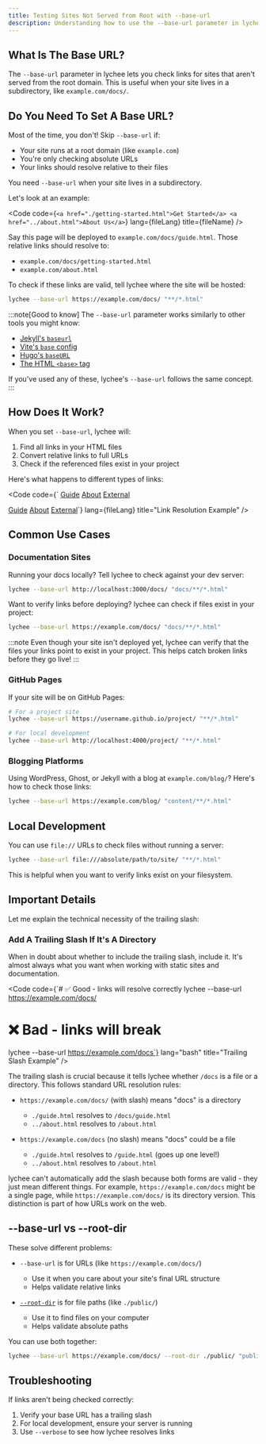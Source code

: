 ```yaml
---
title: Testing Sites Not Served from Root with --base-url
description: Understanding how to use the --base-url parameter in lychee
---
```



## What Is The Base URL?

The `--base-url` parameter in lychee lets you check links for sites that aren't
served from the root domain. This is useful when your site lives in a
subdirectory, like `example.com/docs/`.

## Do You Need To Set A Base URL?

Most of the time, you don't! Skip `--base-url` if:

- Your site runs at a root domain (like `example.com`)
- You're only checking absolute URLs
- Your links should resolve relative to their files

You need `--base-url` when your site lives in a subdirectory.

Let's look at an example:

<Code
  code={`<a href="./getting-started.html">Get Started</a>
<a href="../about.html">About Us</a>`}
  lang={fileLang}
  title={fileName}
/>

Say this page will be deployed to `example.com/docs/guide.html`. Those relative links should resolve to:

- `example.com/docs/getting-started.html`
- `example.com/about.html`

To check if these links are valid, tell lychee where the site will be hosted:

```bash
lychee --base-url https://example.com/docs/ "**/*.html"
```

:::note[Good to know]
The `--base-url` parameter works similarly to other tools you might know:

- [Jekyll's `baseurl`](https://jekyllrb.com/docs/configuration/options/)
- [Vite's `base` config](https://vike.dev/base-url#base)
- [Hugo's `baseURL`](https://gohugo.io/methods/site/baseurl/)
- [The HTML `<base>` tag](https://www.w3schools.com/tags/tag_base.asp)

If you've used any of these, lychee's `--base-url` follows the same concept.
:::

## How Does It Work?

When you set `--base-url`, lychee will:

1. Find all links in your HTML files
2. Convert relative links to full URLs
3. Check if the referenced files exist in your project

Here's what happens to different types of links:

<Code
  code={`<!-- Original links -->
<a href="./guide.html">Guide</a>
<a href="../about.html">About</a>
<a href="https://other.com">External</a>

<!-- After --base-url https://example.com/docs/ -->

<a href="https://example.com/docs/guide.html">Guide</a>
<a href="https://example.com/about.html">About</a>
<a href="https://other.com">External</a>`} lang={fileLang}
title="Link Resolution Example" />

## Common Use Cases

### Documentation Sites

Running your docs locally? Tell lychee to check against your dev server:

```bash
lychee --base-url http://localhost:3000/docs/ "docs/**/*.html"
```

Want to verify links before deploying? lychee can check if files exist in your project:

```bash
lychee --base-url https://example.com/docs/ "docs/**/*.html"
```

:::note
Even though your site isn't deployed yet, lychee can verify that the files your links point to exist in your project. This helps catch broken links before they go live!
:::

### GitHub Pages

If your site will be on GitHub Pages:

```bash
# For a project site
lychee --base-url https://username.github.io/project/ "**/*.html"

# For local development
lychee --base-url http://localhost:4000/project/ "**/*.html"
```

### Blogging Platforms

Using WordPress, Ghost, or Jekyll with a blog at `example.com/blog/`? Here's how to check those links:

```bash
lychee --base-url https://example.com/blog/ "content/**/*.html"
```

## Local Development

You can use `file://` URLs to check files without running a server:

```bash
lychee --base-url file:///absolute/path/to/site/ "**/*.html"
```

This is helpful when you want to verify links exist on your filesystem.

## Important Details

Let me explain the technical necessity of the trailing slash:

### Add A Trailing Slash If It's A Directory

When in doubt about whether to include the trailing slash, include it. It's almost always what you want when working with static sites and documentation.

<Code
  code={`# ✅ Good - links will resolve correctly
lychee --base-url https://example.com/docs/
# ❌ Bad - links will break
lychee --base-url https://example.com/docs`}
  lang="bash"
  title="Trailing Slash Example"
/>

The trailing slash is crucial because it tells lychee whether `/docs` is a file or a directory. This follows standard URL resolution rules:

- `https://example.com/docs/` (with slash) means "docs" is a directory

  - `./guide.html` resolves to `/docs/guide.html`
  - `../about.html` resolves to `/about.html`

- `https://example.com/docs` (no slash) means "docs" could be a file
  - `./guide.html` resolves to `/guide.html` (goes up one level!)
  - `../about.html` resolves to `/about.html`

lychee can't automatically add the slash because both forms are valid - they just mean different things. For example, `https://example.com/docs` might be a single page, while `https://example.com/docs/` is its directory version. This distinction is part of how URLs work on the web.

## --base-url vs --root-dir

These solve different problems:

- `--base-url` is for URLs (like `https://example.com/docs/`)

  - Use it when you care about your site's final URL structure
  - Helps validate relative links

- [`--root-dir`](root-dir) is for file paths (like `./public/`)
  - Use it to find files on your computer
  - Helps validate absolute paths

You can use both together:

```bash
lychee --base-url https://example.com/docs/ --root-dir ./public/ "public/**/*.html"
```

## Troubleshooting

If links aren't being checked correctly:

1. Verify your base URL has a trailing slash
2. For local development, ensure your server is running
3. Use `--verbose` to see how lychee resolves links
